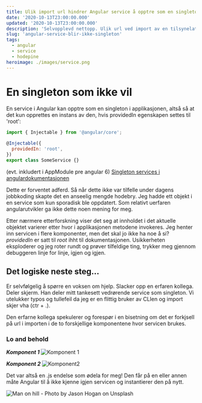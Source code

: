 ```yaml
---
title: Ulik import url hindrer Angular service å opptre som en singleton
date: '2020-10-13T23:00:00.000'
updated: '2020-10-13T23:00:00.000'
description: 'Selvopplevd nettopp. Ulik url ved import av en tilsynelatende servicesingleton fra to ulike komponenter gjør at servicen instantieres på nytt.'
slug: 'angular-service-blir-ikke-singleton'
tags:
  - angular
  - service
  - hodepine
heroimage: ./images/service.png
---
```


# En singleton som ikke vil

En service i Angular kan opptre som en singleton i applikasjonen, altså så at det kun opprettes en instans av den, hvis providedIn egenskapen settes til 'root':

```javascript
import { Injectable } from '@angular/core';

@Injectable({
  providedIn: 'root',
})
export class SomeService {}
```

(evt. inkludert i AppModule pre angular 6)
[Singleton services i angulardokumentasjonen](https://angular.io/guide/singleton-services)

Dette er forventet adferd. Så når dette ikke var tilfelle under dagens jobbkoding skapte det en anseelig mengde hodebry. Jeg hadde ett objekt i en service som kun sporadisk ble oppdatert. Som relativt uerfaren angularutvikler ga ikke dette noen mening for meg.

Etter nærmere etterforskning viser det seg at innholdet i det aktuelle objektet varierer etter hvor i applikasjonen metodene invokeres. Jeg henter inn servicen i flere komponenter, men det skal jo ikke ha noe å si? _providedIn_ er satt til _root_ ihht til dokumentasjonen. Usikkerheten eksploderer og jeg roter rundt og prøver tilfeldige ting, trykker meg gjennom debuggeren linje for linje, igjen og igjen.

## Det logiske neste steg...

Er selvfølgelig å spørre en voksen om hjelp. Slacker opp en erfaren kollega. Deler skjerm. Han deler mitt tankesett vedrørende service som singleton. Vi utelukker typos og tullefeil da jeg er en flittig bruker av CLIen og import skjer vha (ctr + .).

Den erfarne kollega spekulerer og forespør i en bisetning om det er forkjsell på url i importen i de to forskjellige komponentene hvor servicen brukes.

### Lo and behold

**_Komponent 1_**
![Komponent 1](./import.png)

**_Komponent 2_**
![Komponent2](./importwithext.png)

Det var altså en .js endelse som ødela for meg! Den får på en eller annen måte Angular til å ikke kjenne igjen servicen og instantierer den på nytt.

![Man on hill - Photo by Jason Hogan on Unsplash](./yes.jpg)
